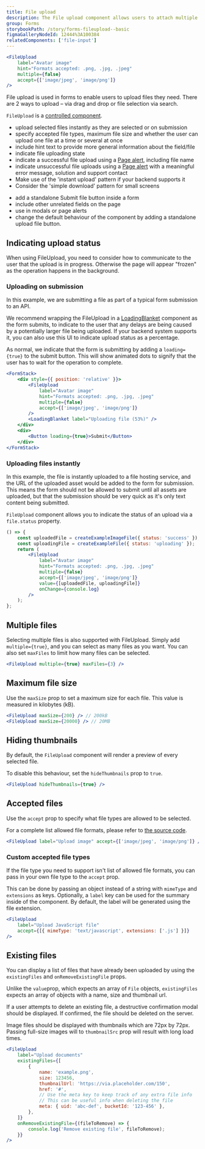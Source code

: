 ```yaml
---
title: File upload
description: The File upload component allows users to attach multiple files to a form via drag-and-drop or by browsing the device.
group: Forms
storybookPath: /story/forms-fileupload--basic
figmaGalleryNodeId: 12444%3A100384
relatedComponents: ['file-input']
---
```


```jsx live
<FileUpload
	label="Avatar image"
	hint="Formats accepted: .png, .jpg, .jpeg"
	multiple={false}
	accept={['image/jpeg', 'image/png']}
/>
```

File upload is used in forms to enable users to upload files they need. There are 2 ways to upload – via drag and drop or file selection via search.

`FileUpload` is a [controlled component](https://reactjs.org/docs/forms.html#controlled-components).

<DoHeading />

- upload selected files instantly as they are selected or on submission
- specify accepted file types, maximum file size and whether the user can upload one file at a time or several at once
- include hint text to provide more general information about the field/file
- indicate file uploading state
- indicate a successful file upload using a [Page alert](/components/page-alert), including file name
- indicate unsuccessful file uploads using a [Page alert](/components/page-alert) with a meaningful error message, solution and support contact
- Make use of the 'instant upload' pattern if your backend supports it
- Consider the 'simple download' pattern for small screens

<DontHeading />

- add a standalone Submit file button inside a form
- include other unrelated fields on the page
- use in modals or page alerts
- change the default behaviour of the component by adding a standalone upload file button.

## Indicating upload status

When using FileUpload, you need to consider how to communicate to the user that the upload is in progress. Otherwise the page will appear "frozen" as the operation happens in the background.

### Uploading on submission

In this example, we are submitting a file as part of a typical form submission to an API.

We recommend wrapping the FileUpload in a [LoadingBlanket](/components/loading) component as the form submits, to indicate to the user that any delays are being caused by a potentially larger file being uploaded. If your backend system supports it, you can also use this UI to indicate upload status as a percentage.

As normal, we indicate that the form is submitting by adding a `loading={true}` to the submit button. This will show animated dots to signify that the user has to wait for the operation to complete.

```jsx live
<FormStack>
	<div style={{ position: 'relative' }}>
		<FileUpload
			label="Avatar image"
			hint="Formats accepted: .png, .jpg, .jpeg"
			multiple={false}
			accept={['image/jpeg', 'image/png']}
		/>
		<LoadingBlanket label="Uploading file (53%)" />
	</div>
	<div>
		<Button loading={true}>Submit</Button>
	</div>
</FormStack>
```

### Uploading files instantly

In this example, the file is instantly uploaded to a file hosting service, and the URL of the uploaded asset would be added to the form for submission. This means the form should not be allowed to submit until all assets are uploaded, but that the submission should be very quick as it's only text content being submitted.

`FileUpload` component allows you to indicate the status of an upload via a `file.status` property.

```jsx live
() => {
	const uploadedFile = createExampleImageFile({ status: 'success' });
	const uploadingFile = createExampleFile({ status: 'uploading' });
	return (
		<FileUpload
			label="Avatar image"
			hint="Formats accepted: .png, .jpg, .jpeg"
			multiple={false}
			accept={['image/jpeg', 'image/png']}
			value={[uploadedFile, uploadingFile]}
			onChange={console.log}
		/>
	);
};
```

## Multiple files

Selecting multiple files is also supported with FileUpload. Simply add `multiple={true}`, and you can select as many files as you want. You can also set `maxFiles` to limit how many files can be selected.

```jsx
<FileUpload multiple={true} maxFiles={3} />
```

## Maximum file size

Use the `maxSize` prop to set a maximum size for each file. This value is measured in kilobytes (kB).

```jsx
<FileUpload maxSize={200} /> // 200kB
<FileUpload maxSize={20000} /> // 20MB
```

## Hiding thumbnails

By default, the `FileUpload` component will render a preview of every selected file.

To disable this behaviour, set the `hideThumbnails` prop to `true`.

```jsx
<FileUpload hideThumbnails={true} />
```

## Accepted files

Use the `accept` prop to specify what file types are allowed to be selected.

For a complete list allowed file formats, please refer to [the source code](https://github.com/agriculturegovau/agds-next/blob/main/packages/react/src/file-upload/utils.tsx).

```jsx
<FileUpload label="Upload image" accept={['image/jpeg', 'image/png']} />
```

### Custom accepted file types

If the file type you need to support isn't list of allowed file formats, you can pass in your own file type to the `accept` prop.

This can be done by passing an object instead of a string with `mimeType` and `extensions` as keys. Optionally, a `label` key can be used for the summary inside of the component. By default, the label will be generated using the file extension.

```jsx
<FileUpload
	label="Upload JavaScript file"
	accept={[{ mimeType: 'text/javascript', extensions: ['.js'] }]}
/>
```

## Existing files

You can display a list of files that have already been uploaded by using the `existingFiles` and `onRemoveExistingFile` props.

Unlike the `value`prop, which expects an array of `File` objects, `existingFiles` expects an array of objects with a name, size and thumbnail url.

If a user attempts to delete an existing file, a destructive confirmation modal should be displayed. If confirmed, the file should be deleted on the server.

Image files should be displayed with thumbnails which are 72px by 72px. Passing full-size images will to `thumbnailSrc` prop will result with long load times.

```jsx live
<FileUpload
	label="Upload documents"
	existingFiles={[
		{
			name: 'example.png',
			size: 123456,
			thumbnailUrl: 'https://via.placeholder.com/150',
			href: '#',
			// Use the meta key to keep track of any extra file info
			// This can be useful info when deleting the file
			meta: { uid: 'abc-def', bucketId: '123-456' },
		},
	]}
	onRemoveExistingFile={(fileToRemove) => {
		console.log('Remove existing file', fileToRemove);
	}}
/>
```
